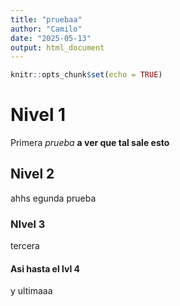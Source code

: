 ```yaml
---
title: "pruebaa"
author: "Camilo"
date: "2025-05-13"
output: html_document
---
```


```r
knitr::opts_chunk$set(echo = TRUE)
```

# Nivel 1
Primera *prueba* **a ver que tal sale esto**


## Nivel 2
ahhs egunda prueba


### NIvel 3
tercera


#### Asi hasta el lvl 4
y ultimaaa